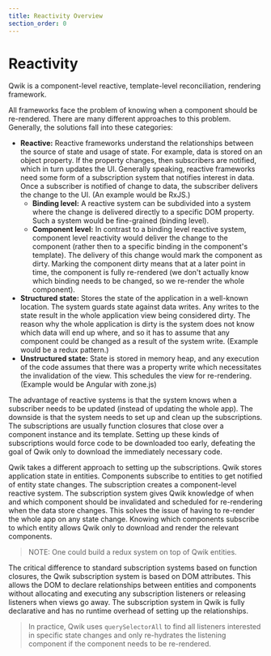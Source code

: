```yaml
---
title: Reactivity Overview
section_order: 0
---
```


# Reactivity

Qwik is a component-level reactive, template-level reconciliation, rendering framework.

All frameworks face the problem of knowing when a component should be re-rendered. There are many different approaches to this problem. Generally, the solutions fall into these categories:

- **Reactive:** Reactive frameworks understand the relationships between the source of state and usage of state. For example, data is stored on an object property. If the property changes, then subscribers are notified, which in turn updates the UI. Generally speaking, reactive frameworks need some form of a subscription system that notifies interest in data. Once a subscriber is notified of change to data, the subscriber delivers the change to the UI. (An example would be RxJS.)
  - **Binding level:** A reactive system can be subdivided into a system where the change is delivered directly to a specific DOM property. Such a system would be fine-grained (binding level).
  - **Component level:** In contrast to a binding level reactive system, component level reactivity would deliver the change to the component (rather then to a specific binding in the component's template). The delivery of this change would mark the component as dirty. Marking the component dirty means that at a later point in time, the component is fully re-rendered (we don't actually know which binding needs to be changed, so we re-render the whole component).
- **Structured state:** Stores the state of the application in a well-known location. The system guards state against data writes. Any writes to the state result in the whole application view being considered dirty. The reason why the whole application is dirty is the system does not know which data will end up where, and so it has to assume that any component could be changed as a result of the system write. (Example would be a redux pattern.)
- **Unstructured state:** State is stored in memory heap, and any execution of the code assumes that there was a property write which necessitates the invalidation of the view. This schedules the view for re-rendering. (Example would be Angular with zone.js)

The advantage of reactive systems is that the system knows when a subscriber needs to be updated (instead of updating the whole app). The downside is that the system needs to set up and clean up the subscriptions. The subscriptions are usually function closures that close over a component instance and its template. Setting up these kinds of subscriptions would force code to be downloaded too early, defeating the goal of Qwik only to download the immediately necessary code.

Qwik takes a different approach to setting up the subscriptions. Qwik stores application state in entities. Components subscribe to entities to get notified of entity state changes. The subscription creates a component-level reactive system. The subscription system gives Qwik knowledge of when and which component should be invalidated and scheduled for re-rendering when the data store changes. This solves the issue of having to re-render the whole app on any state change. Knowing which components subscribe to which entity allows Qwik only to download and render the relevant components.

> NOTE: One could build a redux system on top of Qwik entities.

The critical difference to standard subscription systems based on function closures, the Qwik subscription system is based on DOM attributes. This allows the DOM to declare relationships between entities and components without allocating and executing any subscription listeners or releasing listeners when views go away. The subscription system in Qwik is fully declarative and has no runtime overhead of setting up the relationships.

> In practice, Qwik uses `querySelectorAll` to find all listeners interested in specific state changes and only re-hydrates the listening component if the component needs to be re-rendered.
